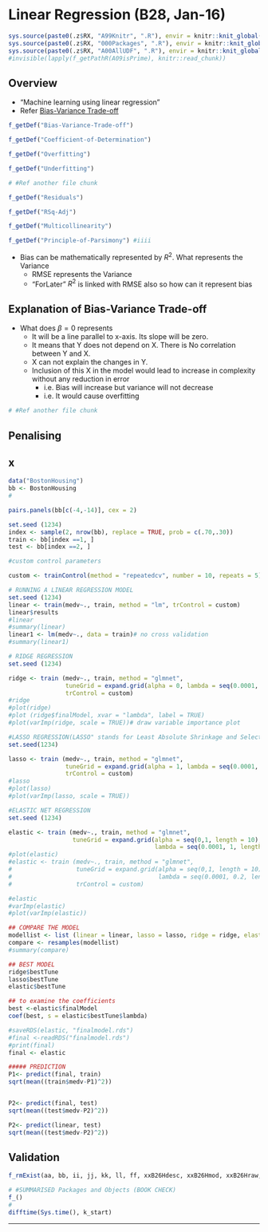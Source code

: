 # Linear Regression (B28, Jan-16) {#b28}

```r
sys.source(paste0(.z$RX, "A99Knitr", ".R"), envir = knitr::knit_global())
sys.source(paste0(.z$RX, "000Packages", ".R"), envir = knitr::knit_global())
sys.source(paste0(.z$RX, "A00AllUDF", ".R"), envir = knitr::knit_global())
#invisible(lapply(f_getPathR(A09isPrime), knitr::read_chunk))
```


## Overview

- "Machine learning using linear regression"
- Refer [Bias-Variance Trade-off](#bias-var-c37 "c37")

```r
f_getDef("Bias-Variance-Trade-off")
```

```r
f_getDef("Coefficient-of-Determination") 
```

```r
f_getDef("Overfitting")
```

```r
f_getDef("Underfitting")
```

```r
# #Ref another file chunk
```

```r
f_getDef("Residuals")
```

```r
f_getDef("RSq-Adj")
```

```r
f_getDef("Multicollinearity")
```

```r
f_getDef("Principle-of-Parsimony") #iiii
```

- \textcolor{pink}{Question:} Bias can be mathematically represented by $R^2$. What represents the Variance
  - RMSE represents the Variance
  - "ForLater" $R^2$ is linked with RMSE also so how can it represent bias

## Explanation of Bias-Variance Trade-off

- \textcolor{pink}{Question:} What does $\beta = 0$ represents
  - It will be a line parallel to x-axis. Its slope will be zero. 
  - It means that Y does not depend on X. There is No correlation between Y and X.
  - X can not explain the changes in Y. 
  - Inclusion of this X in the model would lead to increase in complexity without any reduction in error
    - i.e. Bias will increase but variance will not decrease
    - i.e. It would cause overfitting


```r
# #Ref another file chunk
```

## Penalising


## x


```r
data("BostonHousing")
bb <- BostonHousing
#
```


```r
pairs.panels(bb[c(-4,-14)], cex = 2)
```


```r
set.seed (1234)
index <- sample(2, nrow(bb), replace = TRUE, prob = c(.70,.30))
train <- bb[index ==1, ]
test <- bb[index ==2, ]
```


```r
#custom control parameters

custom <- trainControl(method = "repeatedcv", number = 10, repeats = 5)
```


```r
# RUNNING A LINEAR REGRESSION MODEL
set.seed (1234)
linear <- train(medv~., train, method = "lm", trControl = custom)
linear$results
#linear
#summary(linear)
linear1 <- lm(medv~., data = train)# no cross validation 
#summary(linear1)
```


```r
# RIDGE REGRESSION
set.seed (1234)

ridge <- train (medv~., train, method = "glmnet", 
                tuneGrid = expand.grid(alpha = 0, lambda = seq(0.0001, 1, length = 5)), 
                trControl = custom)
#ridge
#plot(ridge)
#plot (ridge$finalModel, xvar = "lambda", label = TRUE)
#plot(varImp(ridge, scale = TRUE))# draw variable importance plot
```


```r
#LASSO REGRESSION(LASSO" stands for Least Absolute Shrinkage and Selection Operator)
set.seed(1234)

lasso <- train (medv~., train, method = "glmnet",
                tuneGrid = expand.grid(alpha = 1, lambda = seq(0.0001, 1, length = 5)), 
                trControl = custom)
#lasso
#plot(lasso)
#plot(varImp(lasso, scale = TRUE))
```


```r
#ELASTIC NET REGRESSION
set.seed (1234)

elastic <- train (medv~., train, method = "glmnet", 
                  tuneGrid = expand.grid(alpha = seq(0,1, length = 10), 
                                         lambda = seq(0.0001, 1, length = 5)), trControl = custom)
#plot(elastic)
#elastic <- train (medv~., train, method = "glmnet", 
#                  tuneGrid = expand.grid(alpha = seq(0,1, length = 10), 
#                                         lambda = seq(0.0001, 0.2, length = 5)),
#                  trControl = custom)

#elastic
#varImp(elastic)
#plot(varImp(elastic))
```


```r
## COMPARE THE MODEL
modellist <- list (linear = linear, lasso = lasso, ridge = ridge, elastic = elastic)
compare <- resamples(modellist)
#summary(compare)
```


```r
## BEST MODEL
ridge$bestTune
lasso$bestTune
elastic$bestTune
```


```r
## to examine the coefficients
best <-elastic$finalModel
coef(best, s = elastic$bestTune$lambda)
```


```r
#saveRDS(elastic, "finalmodel.rds")
#final <-readRDS("finalmodel.rds")
#print(final)
final <- elastic
```


```r
##### PREDICTION
P1<- predict(final, train)
sqrt(mean((train$medv-P1)^2))


P2<- predict(final, test)
sqrt(mean((test$medv-P2)^2))

P2<- predict(linear, test)
sqrt(mean((test$medv-P2)^2))
```



## Validation {.unlisted .unnumbered .tabset .tabset-fade}

```r
f_rmExist(aa, bb, ii, jj, kk, ll, ff, xxB26Hdesc, xxB26Hmod, xxB26Hraw, xxB26KC, namesXL)
```

```r
# #SUMMARISED Packages and Objects (BOOK CHECK)
f_()
#
difftime(Sys.time(), k_start)
```

****

